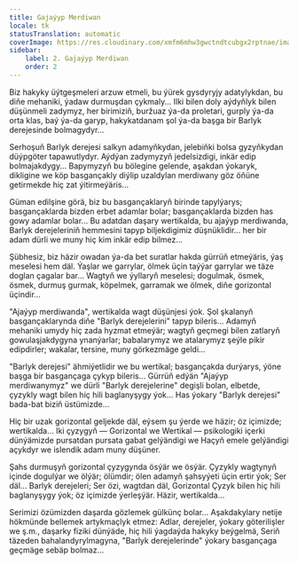 ```yaml
---
title: Gajaýyp Merdiwan
locale: tk
statusTranslation: automatic
coverImage: https://res.cloudinary.com/xmfm6mhw3gwctndtcubgx2rptnae/image/upload/v1740468922/small_cover_tratado_de_psicologia_revolucionaria_a4c0dca4e0.webp
sidebar:
    label: 2. Gajaýyp Merdiwan
    order: 2
---
```

Biz hakyky üýtgeşmeleri arzuw etmeli, bu ýürek gysdyryjy adatylykdan, bu diňe mehaniki, ýadaw durmuşdan çykmaly... Ilki bilen doly aýdyňlyk bilen düşünmeli zadymyz, her birimiziň, buržuaz ýa-da proletari, gurply ýa-da orta klas, baý ýa-da garyp, hakykatdanam şol ýa-da başga bir Barlyk derejesinde bolmagydyr...

Serhoşuň Barlyk derejesi salkyn adamyňkydan, jelebiňki bolsa gyzyňkydan düýpgöter tapawutlydyr. Aýdýan zadymyzyň jedelsizdigi, inkär edip bolmajakdygy... Bapymyzyň bu bölegine gelende, aşakdan ýokaryk, dikligine we köp basgançakly diýlip uzaldylan merdiwany göz öňüne getirmekde hiç zat ýitirmeýäris...

Güman edilşine görä, biz bu basgançaklaryň birinde tapylýarys; basgançaklarda bizden erbet adamlar bolar; basgançaklarda bizden has gowy adamlar bolar... Bu adatdan daşary wertikalda, bu ajaýyp merdiwanda, Barlyk derejeleriniň hemmesini tapyp biljekdigimiz düşnüklidir... her bir adam dürli we muny hiç kim inkär edip bilmez...

Şübhesiz, biz häzir owadan ýa-da bet suratlar hakda gürrüň etmeýäris, ýaş meselesi hem däl. Ýaşlar we garrylar, ölmek üçin taýýar garrylar we täze doglan çagalar bar... Wagtyň we ýyllaryň meselesi; dogulmak, ösmek, ösmek, durmuş gurmak, köpelmek, garramak we ölmek, diňe gorizontal üçindir...

"Ajaýyp merdiwanda", wertikalda wagt düşünjesi ýok. Şol şkalanyň basgançaklarynda diňe "Barlyk derejelerini" tapyp bileris... Adamyň mehaniki umydy hiç zada hyzmat etmeýär; wagtyň geçmegi bilen zatlaryň gowulaşjakdygyna ynanýarlar; babalarymyz we atalarymyz şeýle pikir edipdirler; wakalar, tersine, muny görkezmäge geldi...

"Barlyk derejesi" ähmiýetlidir we bu wertikal; basgançakda durýarys, ýöne başga bir basgançaga çykyp bileris... Gürrüň edýän "Ajaýyp merdiwanymyz" we dürli "Barlyk derejelerine" degişli bolan, elbetde, çyzykly wagt bilen hiç hili baglanyşygy ýok... Has ýokary "Barlyk derejesi" bada-bat biziň üstümizde...

Hiç bir uzak gorizontal geljekde däl, eýsem şu ýerde we häzir; öz içimizde; wertikalda... Iki çyzygyň — Gorizontal we Wertikal — psikologiki içerki dünýämizde pursatdan pursata gabat gelýändigi we Haçyň emele gelýändigi açykdyr we islendik adam muny düşüner.

Şahs durmuşyň gorizontal çyzygynda ösýär we ösýär. Çyzykly wagtynyň içinde dogulýar we ölýär; ölümdir; ölen adamyň şahsyýeti üçin ertir ýok; Ser däl... Barlyk derejeleri; Ser özi, wagtdan däl, Gorizontal Çyzyk bilen hiç hili baglanyşygy ýok; öz içimizde ýerleşýär. Häzir, wertikalda...

Serimizi özümizden daşarda gözlemek gülkünç bolar... Aşakdakylary netije hökmünde bellemek artykmaçlyk etmez: Adlar, derejeler, ýokary göterilişler we ş.m., daşarky fiziki dünýäde, hiç hili ýagdaýda hakyky beýgelmä, Seriň täzeden bahalandyrylmagyna, "Barlyk derejelerinde" ýokary basgançaga geçmäge sebäp bolmaz...

